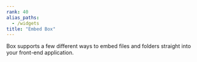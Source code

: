 ```yaml
---
rank: 40
alias_paths:  
  - /widgets
title: "Embed Box"
---
```

Box supports a few different ways to embed files and folders straight into your
front-end application.
